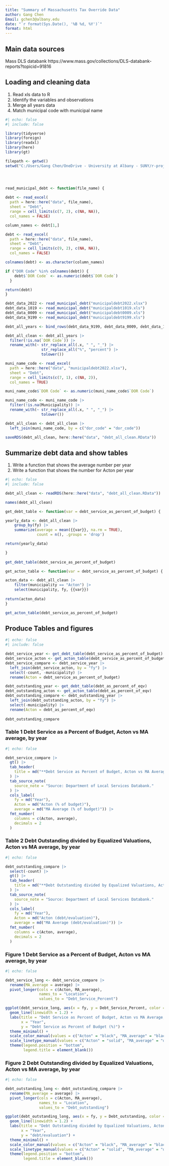 ```yaml
---
title: "Summary of Massachusetts Tax Override Data"
author: Gang Chen
Email: gchen3@albany.edu
date: "`r format(Sys.Date(), '%B %d, %Y')`"
format: html
---
```


## Main data sources
Mass DLS databank
https://www.mass.gov/collections/DLS-databank-reports?topicid=91816

## Loading and cleaning data
1. Read xls data to R
2. Identify the variables and observations
3. Merge all years data
4. Match municipal code with municipal name

```r
#| echo: false
#| include: false

library(tidyverse)
library(foreign)
library(readxl)
library(here)
library(gt)

filepath <- getwd()
setwd("C:/Users/Gang Chen/OneDrive - University at Albany - SUNY/r-projects/mass-override")




read_municipal_debt <- function(file_name) {
  
debt <- read_excel(
  path = here::here("data", file_name),
  sheet = "Debt",
  range = cell_limits(c(7, 2), c(NA, NA)),
  col_names = FALSE)

column_names <- debt[1,]

debt <- read_excel(
  path = here::here("data", file_name),
  sheet = "Debt",
  range = cell_limits(c(9, 2), c(NA, NA)),
  col_names = FALSE)

colnames(debt) <- as.character(column_names)

if ("DOR Code" %in% colnames(debt)) {
    debt$`DOR Code` <- as.numeric(debt$`DOR Code`)
  }

return(debt)
}

debt_data_2022 <- read_municipal_debt("municipaldebt2022.xlsx")
debt_data_1019 <- read_municipal_debt("municipaldebt1019.xls")
debt_data_0009 <- read_municipal_debt("municipaldebt0009.xls")
debt_data_9199 <- read_municipal_debt("municipaldebt9199.xls")

debt_all_years <- bind_rows(debt_data_9199, debt_data_0009, debt_data_1019, debt_data_2022)

debt_all_clean <- debt_all_years |>
  filter(!is.na(`DOR Code`)) |>
  rename_with(~ str_replace_all(.x, " ", "_") |>
                str_replace_all("%", "percent") |>  
                tolower())  

muni_name_code <- read_excel(
  path = here::here("data", "municipaldebt2022.xlsx"),
  sheet = "Debt",
  range = cell_limits(c(7, 1), c(NA, 2)),
  col_names = TRUE) 

muni_name_code$`DOR Code` <- as.numeric(muni_name_code$`DOR Code`)

muni_name_code <- muni_name_code |>
  filter(!is.na(Municipality)) |>
  rename_with(~ str_replace_all(.x, " ", "_") |>
                tolower())

debt_all_clean <- debt_all_clean |>
  left_join(muni_name_code, by = c("dor_code" = "dor_code"))

saveRDS(debt_all_clean, here::here("data", "debt_all_clean.RData"))

```

## Summarize debt data and show tables
1. Write a function that shows the average number per year 
2. Write a function that shows the number for Acton per year

```r
#| echo: false
#| include: false

debt_all_clean <- readRDS(here::here("data", "debt_all_clean.RData"))

names(debt_all_clean)

get_debt_table <- function(var = debt_service_as_percent_of_budget) {

yearly_data <- debt_all_clean |>
    group_by(fy) |>
    summarize(average = mean({{var}}, na.rm = TRUE),
              count = n(), .groups = 'drop') 

return(yearly_data)

}
  
get_debt_table(debt_service_as_percent_of_budget)

get_acton_table <- function(var = debt_service_as_percent_of_budget) {

acton_data <- debt_all_clean |>
    filter(municipality == "Acton") |>
    select(municipality, fy, {{var}})
  
return(acton_data)
}

get_acton_table(debt_service_as_percent_of_budget)

```
## Produce Tables and figures
```r
#| echo: false
#| include: false

debt_service_year <- get_debt_table(debt_service_as_percent_of_budget)
debt_service_acton <- get_acton_table(debt_service_as_percent_of_budget)
debt_service_compare <- debt_service_year |> 
  left_join(debt_service_acton, by = "fy") |>
  select(-count, -municipality) |>
  rename(Acton = debt_service_as_percent_of_budget)

debt_outstanding_year <- get_debt_table(debt_as_percent_of_eqv)
debt_outstanding_acton <- get_acton_table(debt_as_percent_of_eqv)
debt_outstanding_compare <- debt_outstanding_year |> 
  left_join(debt_outstanding_acton, by = "fy") |>
  select(-municipality) |>
  rename(Acton = debt_as_percent_of_eqv)
  
debt_outstanding_compare


```
### Table 1 Debt Service as a Percent of Budget, Acton vs MA average, by year
```r
#| echo: false

debt_service_compare |> 
  gt() |>
  tab_header(
    title = md("**Debt Service as Percent of Budget, Acton vs MA Average, 1991-2022**")
  ) |>
  tab_source_note(
    source_note = "Source: Department of Local Services Databank."
  ) |>
  cols_label(
    fy = md("Year"),
    Acton = md("Acton (% of budget)"),
    average = md("MA Average (% of budget)")) |>
  fmt_number(
    columns = c(Acton, average),
    decimals = 2
  )
```
### Table 2 Debt Outstanding divided by Equalized Valuations, Acton vs MA average, by year
```r
#| echo: false

debt_outstanding_compare |> 
  select(-count) |>
  gt() |>
  tab_header(
    title = md("**Debt Outstanding divided by Equalized Valuations, Acton vs MA Average, 1991-2022**")
  ) |>
  tab_source_note(
    source_note = "Source: Department of Local Services Databank."
  ) |>
  cols_label(
    fy = md("Year"),
    Acton = md("Acton (debt/evaluation)"),
    average = md("MA Average (debt/evaluation)")) |>
  fmt_number(
    columns = c(Acton, average),
    decimals = 2
  )
```
### Figure 1 Debt Service as a Percent of Budget, Acton vs MA average, by year
```r
#| echo: false

debt_service_long <- debt_service_compare |>
  rename(MA_average = average) |>
  pivot_longer(cols = c(Acton, MA_average), 
               names_to = "Location", 
               values_to = "Debt_Service_Percent")

ggplot(debt_service_long, aes(x = fy, y = Debt_Service_Percent, color = Location, linetype = Location)) +
  geom_line(linewidth = 1.2) +
  labs(title = "Debt Service as Percent of Budget, Acton vs MA Average, 1991-2022",
       x = "Year",
       y = "Debt Service as Percent of Budget (%)") +
  theme_minimal() +
  scale_color_manual(values = c("Acton" = "black", "MA_average" = "black")) +
  scale_linetype_manual(values = c("Acton" = "solid", "MA_average" = "dashed")) +
  theme(legend.position = "bottom",         
        legend.title = element_blank())

```
### Figure 2 Debt Outstanding divided by Equalized Valuations, Acton vs MA average, by year
```r
#| echo: false

debt_outstanding_long <- debt_outstanding_compare |>
  rename(MA_average = average) |>
  pivot_longer(cols = c(Acton, MA_average), 
               names_to = "Location", 
               values_to = "Debt_outstanding")

ggplot(debt_outstanding_long, aes(x = fy, y = Debt_outstanding, color = Location, linetype = Location)) +
  geom_line(linewidth = 1.2) +
  labs(title = "Debt Outstanding divided by Equalized Valuations, Acton vs MA average, 1991-2022",
       x = "Year",
       y = "debt/evaluation") +
  theme_minimal() +
  scale_color_manual(values = c("Acton" = "black", "MA_average" = "black")) +
  scale_linetype_manual(values = c("Acton" = "solid", "MA_average" = "dashed")) +
  theme(legend.position = "bottom",         
        legend.title = element_blank())

```
